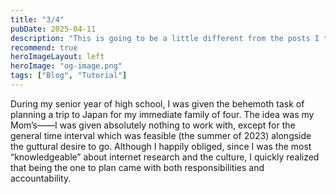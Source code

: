 ```yaml
---
title: "3/4"
pubDate: 2025-04-11
description: "This is going to be a little different from the posts I typically make on this site!"
recommend: true
heroImageLayout: left
heroImage: "og-image.png"
tags: ["Blog", "Tutorial"]
---
```


During my senior year of high school, I was given the behemoth task of planning a trip to Japan for my immediate family of four. The idea was my Mom’s——I was given absolutely nothing to work with, except for the general time interval which was feasible (the summer of 2023) alongside the guttural desire to go. Although I happily obliged, since I was the most “knowledgeable” about internet research and the culture, I quickly realized that being the one to plan came with both responsibilities and accountability.
